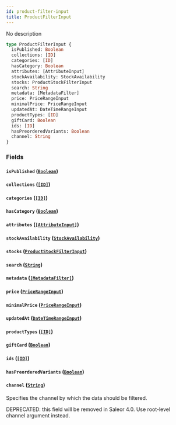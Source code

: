 ```yaml
---
id: product-filter-input
title: ProductFilterInput
---
```


No description

```graphql
type ProductFilterInput {
  isPublished: Boolean
  collections: [ID]
  categories: [ID]
  hasCategory: Boolean
  attributes: [AttributeInput]
  stockAvailability: StockAvailability
  stocks: ProductStockFilterInput
  search: String
  metadata: [MetadataFilter]
  price: PriceRangeInput
  minimalPrice: PriceRangeInput
  updatedAt: DateTimeRangeInput
  productTypes: [ID]
  giftCard: Boolean
  ids: [ID]
  hasPreorderedVariants: Boolean
  channel: String
}
```

### Fields

#### `isPublished` ([`Boolean`](../../../developer/api-reference/scalars/boolean))

#### `collections` ([`[ID]`](../../../developer/api-reference/scalars/id))

#### `categories` ([`[ID]`](../../../developer/api-reference/scalars/id))

#### `hasCategory` ([`Boolean`](../../../developer/api-reference/scalars/boolean))

#### `attributes` ([`[AttributeInput]`](../../../developer/api-reference/inputs/attribute-input))

#### `stockAvailability` ([`StockAvailability`](../../../developer/api-reference/enums/stock-availability))

#### `stocks` ([`ProductStockFilterInput`](../../../developer/api-reference/inputs/product-stock-filter-input))

#### `search` ([`String`](../../../developer/api-reference/scalars/string))

#### `metadata` ([`[MetadataFilter]`](../../../developer/api-reference/inputs/metadata-filter))

#### `price` ([`PriceRangeInput`](../../../developer/api-reference/inputs/price-range-input))

#### `minimalPrice` ([`PriceRangeInput`](../../../developer/api-reference/inputs/price-range-input))

#### `updatedAt` ([`DateTimeRangeInput`](../../../developer/api-reference/inputs/date-time-range-input))

#### `productTypes` ([`[ID]`](../../../developer/api-reference/scalars/id))

#### `giftCard` ([`Boolean`](../../../developer/api-reference/scalars/boolean))

#### `ids` ([`[ID]`](../../../developer/api-reference/scalars/id))

#### `hasPreorderedVariants` ([`Boolean`](../../../developer/api-reference/scalars/boolean))

#### `channel` ([`String`](../../../developer/api-reference/scalars/string))

Specifies the channel by which the data should be filtered.

DEPRECATED: this field will be removed in Saleor 4.0. Use root-level channel argument instead.
